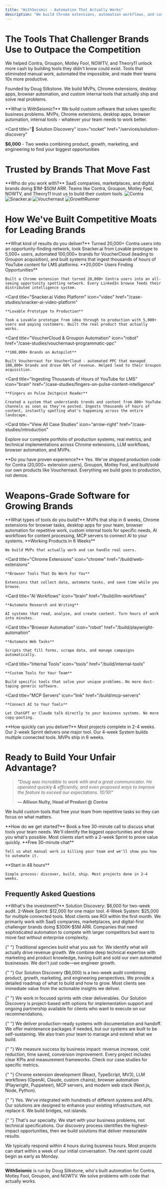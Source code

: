 ```yaml
---
title: "WithSeismic - Automation That Actually Works"
description: "We build Chrome extensions, automation workflows, and custom tools for teams stuck doing manual work. Trusted by Contra, Groupon, Motley Fool, and NOWTV."
---
```


<script type="application/ld+json">
  {`{
  "@context": "https://schema.org",
  "@type": ["Organization", "ProfessionalService"],
  "name": "WithSeismic",
  "alternateName": "WithSeismic Growth Engineering",
  "url": "https://withseismic.com",
  "logo": "https://withseismic.com/logo/light.svg",
  "description": "The engineering team marketers wish they had. Revenue-driving automation, Chrome extensions that create networks, LLM systems that think at scale.",
  "founder": {
    "@type": "Person",
    "name": "Doug Silkstone",
    "jobTitle": "Founder & Solutions Architect",
    "url": "https://www.youtube.com/@dougsilkstone"
  },
  "sameAs": [
    "https://github.com/dougwithseismic",
    "https://www.youtube.com/@dougsilkstone",
    "https://linkedin.com/company/withseismic",
    "https://clutch.co/profile/withseismic-high-growth-ai-automation-ambitious-brands"
  ],
  "serviceType": [
    "Automation Solutions",
    "Chrome Extension Development",
    "Browser Automation",
    "LLM Workflow Development",
    "MCP Server Development",
    "Skunkworks Projects"
  ],
  "offers": [
    {
      "@type": "Offer",
      "name": "Automation Discovery",
      "price": "6000",
      "priceCurrency": "USD",
      "description": "Deep dive to identify automation opportunities and design growth solutions"
    }
  ],
  "aggregateRating": {
    "@type": "AggregateRating",
    "ratingValue": "5",
    "reviewCount": "15",
    "bestRating": "5"
  },
  "contactPoint": {
    "@type": "ContactPoint",
    "contactType": "Sales",
    "email": "hello@withseismic.com",
    "url": "https://withseismic.com/contact"
  }
}`}
</script>

# The Tools That Challenger Brands Use to Outpace the Competition

We helped Contra, Groupon, Motley Fool, NOWTV, and Theory11 unlock more cash by building tools they didn't know could exist. Tools that eliminated manual work, automated the impossible, and made their teams 10x more productive.

Founded by Doug Silkstone. We build MVPs, Chrome extensions, desktop apps, browser automation, and custom internal tools that actually ship and solve real problems.

<Info>
  **What is WithSeismic?** We build custom software that solves specific
  business problems. MVPs, Chrome extensions, desktop apps, browser automation,
  internal tools - whatever your team needs to work better.
</Info>

<Card
  title="🚀 Solution Discovery"
  icon="rocket"
  href="/services/solution-discovery"
>
  **$6,000** - Two weeks combining product, growth, marketing, and engineering
  to find your biggest opportunities
</Card>

# Trusted by Brands That Move Fast

<Info>
  **Who do you work with?** SaaS companies, marketplaces, and digital brands
  doing $1M-$50M ARR. Teams like Contra, Groupon, Motley Fool, NOWTV, and
  Theory11 trust us to build their custom tools.
</Info>

<CardGroup cols={4}>
  <Card>
    <img
      src="/images/clients/1.png"
      alt="Contra"
      style={{
        height: "60px",
        width: "auto",
        display: "block",
        margin: "0 auto",
        objectFit: "contain",
      }}
    />
  </Card>
  <Card>
    <img
      src="/images/clients/2.png"
      alt="Snacker.ai"
      style={{
        height: "60px",
        width: "auto",
        display: "block",
        margin: "0 auto",
        objectFit: "contain",
      }}
    />
  </Card>
  <Card>
    <img
      src="/images/clients/Group 4.png"
      alt="Vouchernaut"
      style={{
        height: "60px",
        width: "auto",
        display: "block",
        margin: "0 auto",
        objectFit: "contain",
      }}
    />
  </Card>
  <Card>
    <img
      src="/images/clients/Group 5.png"
      alt="GrowthRunner"
      style={{
        height: "60px",
        width: "auto",
        display: "block",
        margin: "0 auto",
        objectFit: "contain",
      }}
    />
  </Card>
</CardGroup>

# How We've Built Competitive Moats for Leading Brands

<Info>
  **What kind of results do you deliver?** Turned 20,000+ Contra users into an
  opportunity-finding network, took Snacker.ai from Lovable prototype to 5,000+
  users, automated 100,000+ brands for VoucherCloud (leading to Groupon
  acquisition), and built systems that ingest thousands of hours of YouTube
  content for LMS platforms.
</Info>

<CardGroup cols={2}>
  <Card
    title="Contra LinkedIn Automation"
    icon="chrome"
    href="/case-studies/contra-linkedin-automation"
  >
    **20,000+ Users Finding Opportunities**

    Built a Chrome extension that turned 20,000+ Contra users into an all-seeing opportunity spotting network. Every LinkedIn browse feeds their distributed intelligence system.

  </Card>

  <Card
    title="Snacker.ai Video Platform"
    icon="video"
    href="/case-studies/snacker-ai-video-platform"
  >
    **Lovable Prototype to Production**

    Took a Lovable prototype from idea through to production with 5,000+ users and paying customers. Built the real product that actually works.

  </Card>

  <Card
    title="VoucherCloud & Groupon Automation"
    icon="robot"
    href="/case-studies/vouchernaut-programmatic-ppc"
  >
    **100,000+ Brands on Autopilot**

    Built Vouchernaut for VoucherCloud - automated PPC that managed 100,000+ brands and drove 60% of revenue. Helped lead to their Groupon acquisition.

  </Card>

  <Card
    title="Ingesting Thousands of Hours of YouTube for LMS"
    icon="brain"
    href="/case-studies/fingers-on-pulse-content-intelligence"
  >
    **Fingers on Pulse Zeitgeist Reader**

    Created a system that understands trends and content from 800+ YouTube channels as soon as they're posted. Ingests thousands of hours of content, instantly spotting what's happening across the entire landscape.

  </Card>
</CardGroup>

<Card
  title="View All Case Studies"
  icon="arrow-right"
  href="/case-studies/introduction"
>
  Explore our complete portfolio of production systems, real metrics, and
  technical implementations across Chrome extensions, LLM workflows, browser
  automation, and MVPs.
</Card>

<Info>
  **Do you have proven experience?** Yes. We've shipped production code for
  Contra (20,000+ extension users), Groupon, Motley Fool, and built/sold our own
  products like Vouchernaut. Everything we build goes to production, not demos.
</Info>

# Weapons-Grade Software for Growing Brands

<Info>
  **What types of tools do you build?** MVPs that ship in 6 weeks, Chrome
  extensions for browser tasks, desktop apps for your team, browser automation
  for repetitive work, custom internal tools for specific needs, AI workflows
  for content processing, MCP servers to connect AI to your systems.
</Info>

<CardGroup cols={2}>
  <Card
    title="MVPs"
    icon="rocket"
    href="/build/mvp"
  >
    **Working Products in 6 Weeks**

    We build MVPs that actually work and can handle real users.

  </Card>

  <Card
    title="Chrome Extensions"
    icon="chrome"
    href="/build/web-extensions"
  >
    **Browser Tools That Do Work For You**

    Extensions that collect data, automate tasks, and save time while you browse.

  </Card>

  <Card
    title="AI Workflows"
    icon="brain"
    href="/build/llm-workflows"
  >
    **Automate Research and Writing**

    AI systems that read, analyze, and create content. Turn hours of work into minutes.

  </Card>

  <Card
    title="Browser Automation"
    icon="robot"
    href="/build/playwright-automation"
  >
    **Automate Web Tasks**

    Scripts that fill forms, scrape data, and manage campaigns automatically.

  </Card>

  <Card
    title="Internal Tools"
    icon="tools"
    href="/build/internal-tools"
  >
    **Custom Tools for Your Team**

    Build specific tools that solve your unique problems. No more duct-taping generic software.

  </Card>

  <Card
    title="MCP Servers"
    icon="link"
    href="/build/mcp-servers"
  >
    **Connect AI to Your Tools**

    Let ChatGPT or Claude talk directly to your business systems. No more copy-pasting.

  </Card>
</CardGroup>

<Info>
  **How quickly can you deliver?** Most projects complete in 2-4 weeks. Our
  2-week Sprint delivers one major tool. Our 4-week System builds multiple
  connected tools. MVPs ship in 6 weeks.
</Info>

# Ready to Build Your Unfair Advantage?

> _"Doug was incredible to work with and a great communicator. He operated quickly & efficiently, and even proposed ways to improve the feature to exceed our expectations. 10/10!"_
>
> **— Allison Nulty, Head of Product @ Contra**

We build custom tools that free your team from repetitive tasks so they can focus on what matters.

<Info>
  **How do we get started?** Book a free 30-minute call to discuss what tools
  your team needs. We'll identify the biggest opportunities and show you what's
  possible. Most clients start with a 2-week Sprint to prove value quickly.
</Info>

<CardGroup cols={2}>
  <Card title="Book a Call" icon="phone" href="/contact">
    **Free 30-minute chat**

    Tell us what manual work is killing your team and we'll show you how to automate it.

  </Card>

  <Card title="See How We Work" icon="eye" href="/quickstart">
    **Start in 48 hours**

    Simple process: discover, build, ship. Most projects done in 2-4 weeks.

  </Card>
</CardGroup>

## Frequently Asked Questions

<Info>
  **What's the investment?** Solution Discovery: $6,000 for two-week audit.
  2-Week Sprint: $12,000 for one major tool. 4-Week System: $25,000 for multiple
  connected tools. Most clients see ROI within the first month.
</Info>

<AccordionGroup>
  <Accordion title="What types of businesses do you work with?">
    We primarily work with SaaS companies, marketplaces, and digital-first challenger brands doing $300K-$5M ARR. Companies that need sophisticated automation to compete with larger competitors but want to move fast without enterprise complexity.
  </Accordion>

{" "}
<Accordion title="How is this different from hiring a traditional dev agency?">
  Traditional agencies build what you ask for. We identify what will actually
  drive revenue growth. We combine deep technical expertise with marketing and
  product knowledge, having built and sold our own automated businesses. We
  don't just code—we engineer growth.
</Accordion>

{" "}
<Accordion title="What's your typical timeline and investment?">
  Our Solution Discovery ($6,000) is a two-week audit combining product, growth,
  marketing, and engineering perspectives. We provide a detailed roadmap of what
  to build and how to grow. Most clients see immediate value from the actionable
  insights we deliver.
</Accordion>

{" "}
<Accordion title="Do you require long-term contracts?">
  We work in focused sprints with clear deliverables. Our Solution Discovery is
  project-based with options for implementation support and ongoing partnership
  available for clients who want to execute on our recommendations.
</Accordion>

{" "}
<Accordion title="What happens if we need ongoing support?">
  We deliver production-ready systems with documentation and handoff. We offer
  maintenance packages if needed, but our systems are built to be
  self-sustaining. We also train your team to manage and extend what we build.
</Accordion>

{" "}
<Accordion title="How do you measure success?">
  We measure success by business impact: revenue increase, cost reduction, time
  saved, conversion improvement. Every project includes clear KPIs and
  measurement frameworks. Check our case studies for specific metrics.
</Accordion>

{" "}
<Accordion title="What technologies do you specialize in?">
  Chrome extension development (React, TypeScript, MV3), LLM workflows (OpenAI,
  Claude, custom chains), browser automation (Playwright, Puppeteer), MCP
  servers, and modern web stack (Next.js, Node, Python).
</Accordion>

{" "}
<Accordion title="Can you work with our existing tech stack?">
  Yes. We've integrated with hundreds of different systems and APIs. Our
  solutions are designed to enhance your existing infrastructure, not replace
  it. We build bridges, not islands.
</Accordion>

{" "}
<Accordion title="What if we don't know exactly what we need?">
  That's our specialty. We start with your business problems, not technical
  specifications. Our discovery process identifies the highest-impact
  opportunities, then we build solutions that deliver measurable results.
</Accordion>

  <Accordion title="How quickly can we get started?">
    We typically respond within 4 hours during business hours. Most projects can start within a week of our initial conversation. The next sprint could begin as early as Monday.
  </Accordion>
</AccordionGroup>

---

**WithSeismic** is run by Doug Silkstone, who's built automation for Contra, Motley Fool, Groupon, and NOWTV. We solve problems with code that actually works.
